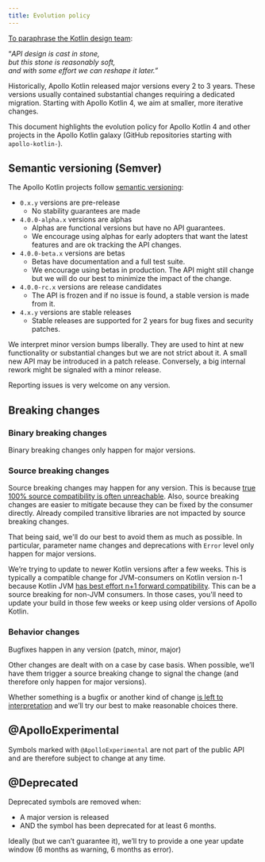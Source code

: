 ```yaml
---
title: Evolution policy
---
```



[To paraphrase the Kotlin design team](https://kotlinlang.org/docs/kotlin-evolution.html):

“_API design is cast in stone, \
but this stone is reasonably soft, \
and with some effort we can reshape it later.”_

Historically, Apollo Kotlin released major versions every 2 to 3 years. These versions usually contained substantial changes requiring a dedicated migration. Starting with Apollo Kotlin 4, we aim at smaller, more iterative changes.

This document highlights the evolution policy for Apollo Kotlin 4 and other projects in the Apollo Kotlin galaxy (GitHub repositories starting with `apollo-kotlin-`).


## Semantic versioning (Semver)

The Apollo Kotlin projects follow [semantic versioning](https://semver.org/):

* `0.x.y` versions are pre-release
    * No stability guarantees are made
* `4.0.0-alpha.x` versions are alphas
    * Alphas are functional versions but have no API guarantees.
    * We encourage using alphas for early adopters that want the latest features and are ok tracking the API changes.
* `4.0.0-beta.x` versions are betas
    * Betas have documentation and a full test suite.
    * We encourage using betas in production. The API might still change but we will do our best to minimize the impact of the change.
* `4.0.0-rc.x` versions are release candidates
    * The API is frozen and if no issue is found, a stable version is made from it.
* `4.x.y` versions are stable releases
    * Stable releases are supported for 2 years for bug fixes and security patches.

We interpret minor version bumps liberally. They are used to hint at new functionality or substantial changes but we are not strict about it. A small new API may be introduced in a patch release. Conversely, a big internal rework might be signaled with a minor release.

Reporting issues is very welcome on any version.


## Breaking changes


### Binary breaking changes

Binary breaking changes only happen for major versions.


### Source breaking changes

Source breaking changes may happen for any version. This is because [true 100% source compatibility is often unreachable](https://wiki.eclipse.org/Evolving_Java-based_APIs_3#A_Word_about_Source_Code_Incompatibilities). Also, source breaking changes are easier to mitigate because they can be fixed by the consumer directly. Already compiled transitive libraries are not impacted by source breaking changes.

That being said, we'll do our best to avoid them as much as possible. In particular, parameter name changes and deprecations with `Error` level only happen for major versions.

We’re trying to update to newer Kotlin versions after a few weeks. This is typically a compatible change for JVM-consumers on Kotlin version n-1 because Kotlin JVM [has best effort n+1 forward compatibility](https://kotlinlang.org/docs/kotlin-evolution.html#evolving-the-binary-format). This can be a source breaking for non-JVM consumers. In those cases, you'll need to update your build in those few weeks or keep using older versions of Apollo Kotlin.


### Behavior changes

Bugfixes happen in any version (patch, minor, major)

Other changes are dealt with on a case by case basis. When possible, we’ll have them trigger a source breaking change to signal the change (and therefore only happen for major versions).

Whether something is a bugfix or another kind of change [is left to interpretation](https://xkcd.com/1172/) and we’ll try our best to make reasonable choices there.


## @ApolloExperimental

Symbols marked with `@ApolloExperimental` are not part of the public API and are therefore subject to change at any time.


## @Deprecated

Deprecated symbols are removed when:



* A major version is released
* AND the symbol has been deprecated for at least 6 months.

Ideally (but we can’t guarantee it), we’ll try to provide a one year update window (6 months as warning, 6 months as error).
